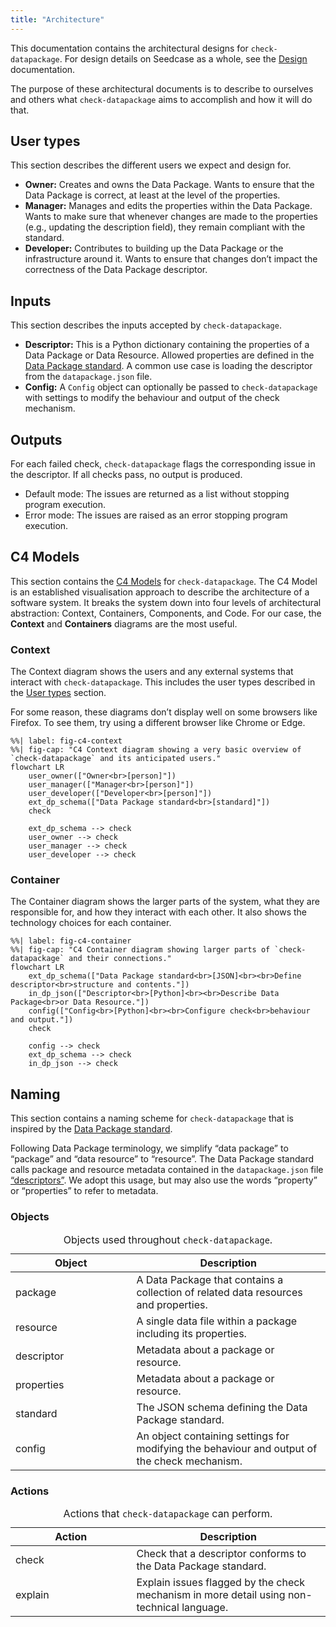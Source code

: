 ```yaml
---
title: "Architecture"
---
```


This documentation contains the architectural designs for
`check-datapackage`. For design details on Seedcase as a whole, see the
[Design](https://design.seedcase-project.org) documentation.

The purpose of these architectural documents is to describe to ourselves
and others what `check-datapackage` aims to accomplish and how it will
do that.

## User types {#user-types}

This section describes the different users we expect and design for.

-   **Owner:** Creates and owns the Data Package. Wants to ensure that
    the Data Package is correct, at least at the level of the
    properties.
-   **Manager:** Manages and edits the properties within the Data
    Package. Wants to make sure that whenever changes are made to the
    properties (e.g., updating the description field), they remain
    compliant with the standard.
-   **Developer:** Contributes to building up the Data Package or the
    infrastructure around it. Wants to ensure that changes don't impact
    the correctness of the Data Package descriptor.

## Inputs

This section describes the inputs accepted by `check-datapackage`.

-   **Descriptor:** This is a Python dictionary containing the
    properties of a Data Package or Data Resource. Allowed properties
    are defined in the [Data Package
    standard](https://datapackage.org/). A common use case is loading
    the descriptor from the `datapackage.json` file.
-   **Config:** A `Config` object can optionally be passed to
    `check-datapackage` with settings to modify the behaviour and output
    of the check mechanism.

## Outputs

For each failed check, `check-datapackage` flags the corresponding issue
in the descriptor. If all checks pass, no output is produced.

-   Default mode: The issues are returned as a list without stopping
    program execution.
-   Error mode: The issues are raised as an error stopping program
    execution.

## C4 Models

This section contains the [C4 Models](https://c4model.com/) for
`check-datapackage`. The C4 Model is an established visualisation
approach to describe the architecture of a software system. It breaks
the system down into four levels of architectural abstraction: Context,
Containers, Components, and Code. For our case, the **Context** and
**Containers** diagrams are the most useful.

### Context

The Context diagram shows the users and any external systems that
interact with `check-datapackage`. This includes the user types
described in the [User types](#user-types) section.

::: callout-caution
For some reason, these diagrams don't display well on some browsers like
Firefox. To see them, try using a different browser like Chrome or Edge.
:::

```mermaid
%%| label: fig-c4-context
%%| fig-cap: "C4 Context diagram showing a very basic overview of `check-datapackage` and its anticipated users."
flowchart LR
    user_owner(["Owner<br>[person]"])
    user_manager(["Manager<br>[person]"])
    user_developer(["Developer<br>[person]"])
    ext_dp_schema(["Data Package standard<br>[standard]"])
    check

    ext_dp_schema --> check
    user_owner --> check
    user_manager --> check
    user_developer --> check
```

### Container

The Container diagram shows the larger parts of the system, what they
are responsible for, and how they interact with each other. It also
shows the technology choices for each container.

```mermaid
%%| label: fig-c4-container
%%| fig-cap: "C4 Container diagram showing larger parts of `check-datapackage` and their connections."
flowchart LR
    ext_dp_schema(["Data Package standard<br>[JSON]<br><br>Define descriptor<br>structure and contents."])
    in_dp_json(["Descriptor<br>[Python]<br><br>Describe Data Package<br>or Data Resource."])
    config(["Config<br>[Python]<br><br>Configure check<br>behaviour and output."])
    check

    config --> check
    ext_dp_schema --> check
    in_dp_json --> check
```

## Naming

This section contains a naming scheme for `check-datapackage` that is
inspired by the [Data Package standard](https://datapackage.org/).

Following Data Package terminology, we simplify "data package" to
"package" and "data resource" to "resource". The Data Package standard
calls package and resource metadata contained in the `datapackage.json`
file
["descriptors"](https://datapackage.org/standard/glossary/#descriptor).
We adopt this usage, but may also use the words "property" or
"properties" to refer to metadata.

### Objects

| Object | Description |
|----------------------------|--------------------------------------------|
| package | A Data Package that contains a collection of related data resources and properties. |
| resource | A single data file within a package including its properties. |
| descriptor | Metadata about a package or resource. |
| properties | Metadata about a package or resource. |
| standard | The JSON schema defining the Data Package standard. |
| config | An object containing settings for modifying the behaviour and output of the check mechanism. |

: Objects used throughout `check-datapackage`.

### Actions

| Action | Description |
|----------------------------|--------------------------------------------|
| check | Check that a descriptor conforms to the Data Package standard. |
| explain | Explain issues flagged by the check mechanism in more detail using non-technical language. |

: Actions that `check-datapackage` can perform.
